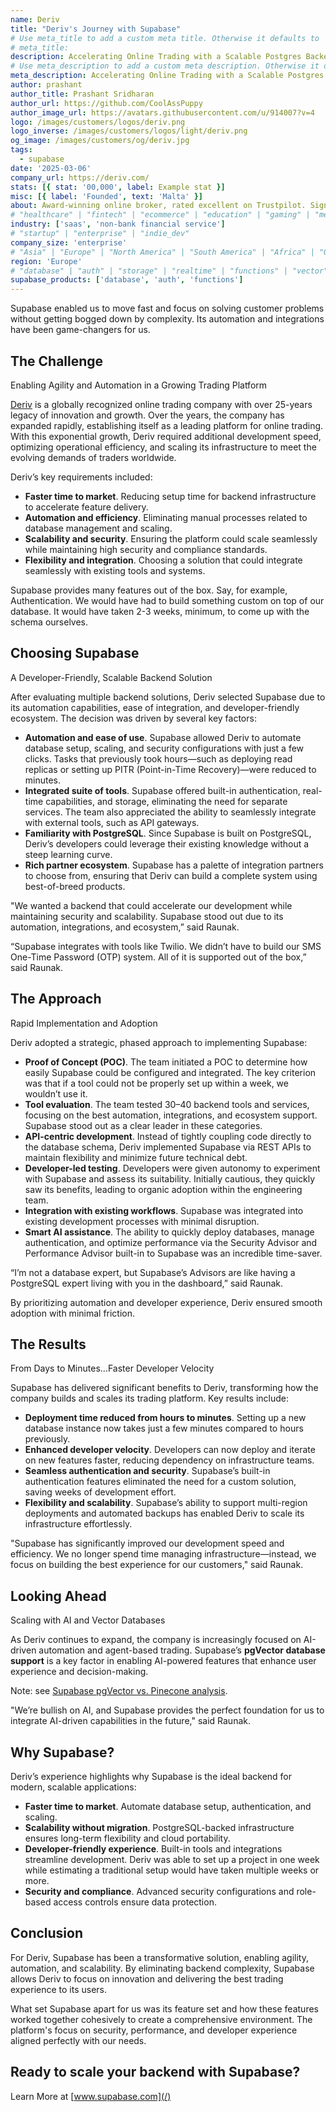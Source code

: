 ```yaml
---
name: Deriv
title: "Deriv's Journey with Supabase"
# Use meta_title to add a custom meta title. Otherwise it defaults to '{name} | Supabase Customer Stories':
# meta_title:
description: Accelerating Online Trading with a Scalable Postgres Backend
# Use meta_description to add a custom meta description. Otherwise it defaults to {description}:
meta_description: Accelerating Online Trading with a Scalable Postgres Backend
author: prashant
author_title: Prashant Sridharan
author_url: https://github.com/CoolAssPuppy
author_image_url: https://avatars.githubusercontent.com/u/914007?v=4
logo: /images/customers/logos/deriv.png
logo_inverse: /images/customers/logos/light/deriv.png
og_image: /images/customers/og/deriv.jpg
tags:
  - supabase
date: '2025-03-06'
company_url: https://deriv.com/
stats: [{ stat: '00,000', label: Example stat }]
misc: [{ label: 'Founded', text: 'Malta' }]
about: Award-winning online broker, rated excellent on Trustpilot. Sign up for a demo trading account to trade forex, stocks, and other financial markets.
# "healthcare" | "fintech" | "ecommerce" | "education" | "gaming" | "media" | "real-estate" | "saas" | "social" | "analytics" | "ai" | "developer-tools"
industry: ['saas', 'non-bank financial service']
# "startup" | "enterprise" | "indie_dev"
company_size: 'enterprise'
# "Asia" | "Europe" | "North America" | "South America" | "Africa" | "Oceania"
region: 'Europe'
# "database" | "auth" | "storage" | "realtime" | "functions" | "vector"
supabase_products: ['database', 'auth', 'functions']
---
```


<Quote img="raunak-kathuria.jpg" caption="Raunak Kathuria, VP of Engineering, Deriv">

Supabase enabled us to move fast and focus on solving customer problems without getting bogged down by complexity. Its automation and integrations have been game-changers for us.

</Quote>

## The Challenge

<Subtitle>Enabling Agility and Automation in a Growing Trading Platform</Subtitle>

[Deriv](https://deriv.com) is a globally recognized online trading company with over 25-years legacy of innovation and growth. Over the years, the company has expanded rapidly, establishing itself as a leading platform for online trading. With this exponential growth, Deriv required additional development speed, optimizing operational efficiency, and scaling its infrastructure to meet the evolving demands of traders worldwide.

Deriv’s key requirements included:

- **Faster time to market**. Reducing setup time for backend infrastructure to accelerate feature delivery.
- **Automation and efficiency**. Eliminating manual processes related to database management and scaling.
- **Scalability and security**. Ensuring the platform could scale seamlessly while maintaining high security and compliance standards.
- **Flexibility and integration**. Choosing a solution that could integrate seamlessly with existing tools and systems.

<Quote img="raunak-kathuria.jpg" caption="Raunak Kathuria, VP of Engineering, Deriv">

Supabase provides many features out of the box. Say, for example, Authentication. We would have had to build something custom on top of our database. It would have taken 2-3 weeks, minimum, to come up with the schema ourselves.

</Quote>

## Choosing Supabase

<Subtitle>A Developer-Friendly, Scalable Backend Solution</Subtitle>

After evaluating multiple backend solutions, Deriv selected Supabase due to its automation capabilities, ease of integration, and developer-friendly ecosystem. The decision was driven by several key factors:

- **Automation and ease of use**. Supabase allowed Deriv to automate database setup, scaling, and security configurations with just a few clicks. Tasks that previously took hours—such as deploying read replicas or setting up PITR (Point-in-Time Recovery)—were reduced to minutes.
- **Integrated suite of tools**. Supabase offered built-in authentication, real-time capabilities, and storage, eliminating the need for separate services. The team also appreciated the ability to seamlessly integrate with external tools, such as API gateways.
- **Familiarity with PostgreSQL**. Since Supabase is built on PostgreSQL, Deriv’s developers could leverage their existing knowledge without a steep learning curve.
- **Rich partner ecosystem**. Supabase has a palette of integration partners to choose from, ensuring that Deriv can build a complete system using best-of-breed products.

"We wanted a backend that could accelerate our development while maintaining security and scalability. Supabase stood out due to its automation, integrations, and ecosystem,” said Raunak.

“Supabase integrates with tools like Twilio. We didn’t have to build our SMS One-Time Password (OTP) system. All of it is supported out of the box,” said Raunak.

## The Approach

<Subtitle>Rapid Implementation and Adoption</Subtitle>

Deriv adopted a strategic, phased approach to implementing Supabase:

- **Proof of Concept (POC)**. The team initiated a POC to determine how easily Supabase could be configured and integrated. The key criterion was that if a tool could not be properly set up within a week, we wouldn’t use it.
- **Tool evaluation**. The team tested 30–40 backend tools and services, focusing on the best automation, integrations, and ecosystem support. Supabase stood out as a clear leader in these categories.
- **API-centric development**. Instead of tightly coupling code directly to the database schema, Deriv implemented Supabase via REST APIs to maintain flexibility and minimize future technical debt.
- **Developer-led testing**. Developers were given autonomy to experiment with Supabase and assess its suitability. Initially cautious, they quickly saw its benefits, leading to organic adoption within the engineering team.
- **Integration with existing workflows**. Supabase was integrated into existing development processes with minimal disruption.
- **Smart AI assistance**. The ability to quickly deploy databases, manage authentication, and optimize performance via the Security Advisor and Performance Advisor built-in to Supabase was an incredible time-saver.

“I’m not a database expert, but Supabase’s Advisors are like having a PostgreSQL expert living with you in the dashboard,” said Raunak.

By prioritizing automation and developer experience, Deriv ensured smooth adoption with minimal friction.

## The Results

<Subtitle>From Days to Minutes…Faster Developer Velocity</Subtitle>

Supabase has delivered significant benefits to Deriv, transforming how the company builds and scales its trading platform. Key results include:

- **Deployment time reduced from hours to minutes**. Setting up a new database instance now takes just a few minutes compared to hours previously.
- **Enhanced developer velocity**. Developers can now deploy and iterate on new features faster, reducing dependency on infrastructure teams.
- **Seamless authentication and security**. Supabase’s built-in authentication features eliminated the need for a custom solution, saving weeks of development effort.
- **Flexibility and scalability**. Supabase’s ability to support multi-region deployments and automated backups has enabled Deriv to scale its infrastructure effortlessly.

"Supabase has significantly improved our development speed and efficiency. We no longer spend time managing infrastructure—instead, we focus on building the best experience for our customers," said Raunak.

## Looking Ahead

<Subtitle>Scaling with AI and Vector Databases</Subtitle>

As Deriv continues to expand, the company is increasingly focused on AI-driven automation and agent-based
trading. Supabase’s **pgVector database support** is a key factor in enabling AI-powered features that
enhance user experience and decision-making.

Note: see [Supabase pgVector vs. Pinecone analysis](https://supabase.com/blog/pgvector-vs-pinecone).

"We’re bullish on AI, and Supabase provides the perfect foundation for us to integrate AI-driven capabilities in the future," said Raunak.

## Why Supabase?

Deriv’s experience highlights why Supabase is the ideal backend for modern, scalable applications:

- **Faster time to market**. Automate database setup, authentication, and scaling.
- **Scalability without migration**. PostgreSQL-backed infrastructure ensures long-term flexibility and cloud portability.
- **Developer-friendly experience**. Built-in tools and integrations streamline development. Deriv was able to set up a project in one week while estimating a traditional setup would have taken multiple weeks or more.
- **Security and compliance**. Advanced security configurations and role-based access controls ensure data protection.

## Conclusion

For Deriv, Supabase has been a transformative solution, enabling agility, automation, and scalability. By eliminating backend complexity, Supabase allows Deriv to focus on innovation and delivering the best trading experience to its users.

<Quote img="raunak-kathuria.jpg" caption="Raunak Kathuria, VP of Engineering, Deriv">

What set Supabase apart for us was its feature set and how these features worked together cohesively to create a comprehensive environment. The platform's focus on security, performance, and developer experience aligned perfectly with our needs.

</Quote>

## Ready to scale your backend with Supabase?

Learn More at [www.supabase.com](/)
